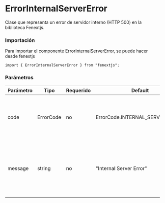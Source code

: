 # ErrorInternalServerError

Clase que representa un error de servidor interno (HTTP 500) en la biblioteca Fenextjs.

### Importación

Para importar el componente ErrorInternalServerError, se puede hacer desde fenextjs

```tsx copy
import { ErrorInternalServerError } from "fenextjs";
```

### Parámetros

| Parámetro | Tipo      | Requerido | Default                         | Descripcion                                                                                        |
| --------- | --------- | --------- | ------------------------------- | -------------------------------------------------------------------------------------------------- |
| code      | ErrorCode | no        | ErrorCode.INTERNAL_SERVER_ERROR | Código de error específico que indica un error interno del servidor.                               |
| message   | string    | no        | "Internal Server Error"         | Mensaje de error que describe la naturaleza del error cuando ocurre un fallo interno del servidor. |
